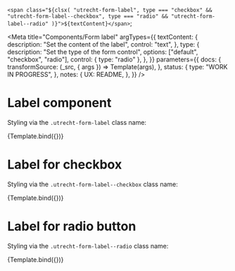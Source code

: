 <!--
@license EUPL-1.2
Copyright (c) 2021 Robbert Broersma
-->


<!-- Import component and component styles -->


<!-- Import Docs -->


  `<span class="${clsx(
    "utrecht-form-label",
    type === "checkbox" && "utrecht-form-label--checkbox",
    type === "radio" && "utrecht-form-label--radio"
  )}">${textContent}</span>`;

<Meta
  title="Components/Form label"
  argTypes={{
    textContent: {
      description: "Set the content of the label",
      control: "text",
    },
    type: {
      description: "Set the type of the form control",
      options: ["default", "checkbox", "radio"],
      control: { type: "radio" },
    },
  }}
  parameters={{
    docs: {
      transformSource: (_src, { args }) => Template(args),
    },
    status: {
      type: "WORK IN PROGRESS",
    },
    notes: {
      UX: README,
    },
  }}
/>

# Label component

Styling via the `.utrecht-form-label` class name:

<Canvas>
  <Story
    name="Label"
    args={{
      textContent: "Username",
    }}
  >
    {Template.bind({})}
  </Story>
</Canvas>

<ArgsTable story="Label" />

# Label for checkbox

Styling via the `.utrecht-form-label--checkbox` class name:

<Canvas>
  <Story
    name="Label for checkbox"
    args={{
      textContent: "Username",
      type: "checkbox",
    }}
  >
    {Template.bind({})}
  </Story>
</Canvas>

# Label for radio button

Styling via the `.utrecht-form-label--radio` class name:

<Canvas>
  <Story
    name="Label for radio button"
    args={{
      textContent: "Username",
      type: "radio",
    }}
  >
    {Template.bind({})}
  </Story>
</Canvas>
